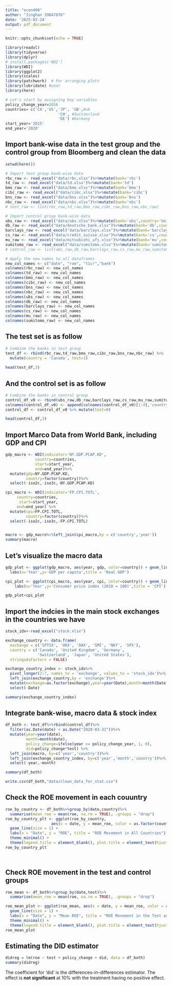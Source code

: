 ```yaml
---
title: "econ490"
author: "Jinghan 39847876"
date: '2025-02-24'
output: pdf_document
---
```


```r
knitr::opts_chunk$set(echo = TRUE)
```


```r
library(readxl)
library(tidyverse)
library(dplyr)
# install.packages('WDI')
library(WDI)
library(ggplot2)
library(scales)
library(patchwork)  # For arranging plots
library(lubridate) #year
library(here)
```


```r
# Let's start by assigning key variables
policy_change_year=2016
countries= c('CA','US','JP', 'GB',#uk
                       'CH', #Switzerland
                       'DE') #Germany
start_year='2015'
end_year='2020'

```


## Import bank-wise data in the test group and the control group from Bloomberg and clean the data
```r
setwd(here())

# Import test group bank-wise data
rbc_raw <- read_excel("data/rbc.xlsx")%>%mutate(bank='rbc')
td_raw <- read_excel("data/td.xlsx")%>%mutate(bank='td')
bmo_raw <- read_excel("data/bmo.xlsx")%>%mutate(bank='bmo')
cibc_raw <- read_excel("data/cibc.xlsx")%>%mutate(bank='cibc')
bns_raw <- read_excel("data/bns.xlsx")%>%mutate(bank='bns')
nbc_raw <- read_excel("data/nbc.xlsx")%>%mutate(bank='nbc')
# test_raw <- list(rbc_raw,td_raw,bmo_raw,cibc_raw,bns_raw,nbc_raw)

# Import control group bank-wise data
ubs_raw <- read_excel("data/ubs.xlsx")%>%mutate(bank='ubs',country='United States')
db_raw <- read_excel("data/deutsche_bank.xlsx")%>%mutate(bank='db',country='Germany')
barclays_raw <- read_excel("data/barclays.xlsx")%>%mutate(bank='barclays',country='United Kingdom')
cs_raw <- read_excel("data/credit_suisse.xlsx")%>%mutate(bank='cs',country='Switzerland')
mu_raw <- read_excel("data/mitsubishi_ufj.xlsx")%>%mutate(bank='mu',country='Japan')
sumitomo_raw <- read_excel("data/sumitomo.xlsx")%>%mutate(bank='sumitomo',country='Germany')
# control_raw <- list(ubs_raw,db_raw,barclays_raw,cs_raw,mu_raw,sumitomo_raw)

# Apply the new names to all dataframes
new_col_names <- c("date", "roe", "t1cr","bank")
colnames(rbc_raw) <- new_col_names
colnames(td_raw) <- new_col_names
colnames(bmo_raw) <- new_col_names
colnames(cibc_raw) <- new_col_names
colnames(bns_raw) <- new_col_names
colnames(nbc_raw) <- new_col_names
colnames(ubs_raw) <- new_col_names
colnames(db_raw) <- new_col_names
colnames(barclays_raw) <- new_col_names
colnames(cs_raw) <- new_col_names
colnames(mu_raw) <- new_col_names
colnames(sumitomo_raw) <- new_col_names
```

## The test set is as follow
```r
# Combine the banks in test group 
test_df <- rbind(rbc_raw,td_raw,bmo_raw,cibc_raw,bns_raw,nbc_raw) %>%
  mutate(country = 'Canada', test=1) 
  
head(test_df,3)
```

## And the control set is as follow
```r
# Combine the banks in control group 
control_df_v0 <- rbind(ubs_raw,db_raw,barclays_raw,cs_raw,mu_raw,sumitomo_raw) 
colnames(control_df_v0) <- append(colnames(control_df_v0)[1:4],'country')
control_df <- control_df_v0 %>% mutate(test=0)

head(control_df,3)
```

## Import Marco Data from World Bank, including GDP and CPI
```r
gdp_macro <- WDI(indicator='NY.GDP.PCAP.KD', 
             country=countries,
             start=start_year,
             end=end_year)%>%
  mutate(gdp=NY.GDP.PCAP.KD,
         country=factor(country))%>%
  select(-iso2c,-iso3c,-NY.GDP.PCAP.KD)

cpi_macro <- WDI(indicator='FP.CPI.TOTL',
     country=countries,
      start=start_year,
     end=end_year) %>%
  mutate(cpi=FP.CPI.TOTL,
         country=factor(country))%>%
  select(-iso2c,-iso3c,-FP.CPI.TOTL)


macro <- gdp_macro%>%left_join(cpi_macro,by = c('country','year'))
summary(macro)

```
## Let's visualize the macro data
```r
gdp_plot <- ggplot(gdp_macro, aes(year, gdp, color=country)) + geom_line() + 
  labs(x='Year',y='GDP per capita',title = 'Real GDP')

cpi_plot <- ggplot(cpi_macro, aes(year, cpi, color=country)) + geom_line() + 
    labs(x='Year',y='Consumer price index (2010 = 100)',title = 'CPI')

gdp_plot+cpi_plot
```

## Import the indcies in the main stock exchanges in the countries we have

```r
stock_idx<-read_excel("stock.xlsx")

exchange_country <- data.frame(
  exchange = c('SPTSX', 'UKX', 'DAX', 'SMI', 'NKY', 'SPX'),
  country = c('Canada', 'United Kingdom', 'Germany', 
              'Switzerland', 'Japan', 'United States'),
  stringsAsFactors = FALSE)

exchange_country_index <- stock_idx%>%
  pivot_longer(2:7, names_to = 'exchange', values_to = 'stock_idx')%>%
  left_join(exchange_country,by = 'exchange')%>%
  mutate(exchange=as.factor(exchange),year=year(Date),month=month(Date))%>%
  select(-Date)

summary(exchange_country_index)
```
## Integrate bank-wise, macro data & stock index
```r
df_both <- test_df%>%rbind(control_df)%>%
  filter(as.Date(date) < as.Date("2020-03-31"))%>%
  mutate(year=year(date), 
         month=month(date),
         policy_change=ifelse(year >= policy_change_year, 1, 0),
         did=policy_change*test) %>%
  left_join(macro, by=c('year','country'))%>%
  left_join(exchange_country_index, by=c('year','month','country'))%>%
  select(-year,-month)

summary(df_both)
```
```r
write.csv(df_both,"data/clean_data_for_stat.csv")
```


## Check the ROE movement in each couuntry
```r
roe_by_country <- df_both%>%group_by(date,country)%>%
  summarise(mean_roe = mean(roe, na.rm = TRUE), .groups = "drop")
roe_by_country_plt <- ggplot(roe_by_country,
                    aes(x = date, y = mean_roe, color = as.factor(country))) +
  geom_line(size = 1) + 
  labs(x = "Date", y = "ROE", title = "ROE Movement in All Countries") +
  theme_minimal() + 
  theme(legend.title = element_blank(), plot.title = element_text(hjust = 0.5))
roe_by_country_plt
```
```r
```


```r
```



## Check ROE movement in the test and control groups
```r
roe_mean <- df_both%>%group_by(date,test)%>%
  summarise(mean_roe = mean(roe, na.rm = TRUE), .groups = "drop")

roe_mean_plot <- ggplot(roe_mean, aes(x = date, y = mean_roe, color = as.factor(test))) +
  geom_line(size = 1) + 
  labs(x = "Date", y = "Mean ROE", title = "ROE Movement in the Test and Control Group") +
  theme_minimal() + 
  theme(legend.title = element_blank(), plot.title = element_text(hjust = 0.5))
roe_mean_plot
```


## Estimating the DID estimator
```r
didreg = lm(roe ~ test + policy_change + did, data = df_both)
summary(didreg)
```
The coefficient for ‘did’ is the differences-in-differences
estimator. The effect is **not significant** at 10% with the treatment having
no positive effect.



